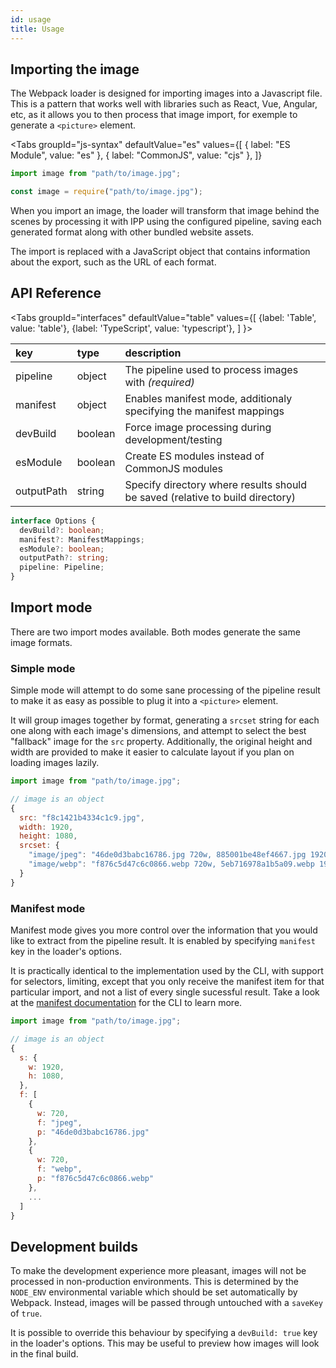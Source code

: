 ```yaml
---
id: usage
title: Usage
---
```


## Importing the image



The Webpack loader is designed for importing images into a Javascript file. This is a pattern that
works well with libraries such as React, Vue, Angular, etc, as it allows you to then process that
image import, for exemple to generate a `<picture>` element.

<Tabs
groupId="js-syntax"
defaultValue="es"
values={[
  { label: "ES Module", value: "es" },
  { label: "CommonJS", value: "cjs" },
]}
>
<TabItem value="es">


```js
import image from "path/to/image.jpg";
```

</TabItem>
<TabItem value="cjs">


```js
const image = require("path/to/image.jpg");
```

</TabItem>
</Tabs>


When you import an image, the loader will transform that image behind the scenes by processing it
with IPP using the configured pipeline, saving each generated format along with other bundled
website assets.

The import is replaced with a JavaScript object that contains information about the export, such as
the URL of each format.

## API Reference

<Tabs
  groupId="interfaces"
  defaultValue="table"
  values={[
    {label: 'Table', value: 'table'},
    {label: 'TypeScript', value: 'typescript'},
  ]
}>
<TabItem value="table">
<FormatTable centre fullWidth label="The Options object" top="2em">


| key        | type    | description                                                                   |
| :--------- | :------ | :---------------------------------------------------------------------------- |
| pipeline   | object  | The pipeline used to process images with _(required)_                         |
| manifest   | object  | Enables manifest mode, additionaly specifying the manifest mappings           |
| devBuild   | boolean | Force image processing during development/testing                             |
| esModule   | boolean | Create ES modules instead of CommonJS modules                                 |
| outputPath | string  | Specify directory where results should be saved (relative to build directory) |

</FormatTable>
</TabItem>
<TabItem value="typescript">


```typescript title="Loader options"
interface Options {
  devBuild?: boolean;
  manifest?: ManifestMappings;
  esModule?: boolean;
  outputPath?: string;
  pipeline: Pipeline;
}
```

</TabItem>
</Tabs>


## Import mode

There are two import modes available. Both modes generate the same image formats.

### Simple mode

Simple mode will attempt to do some sane processing of the pipeline result to make it as easy as
possible to plug it into a `<picture>` element.

It will group images together by format, generating a `srcset` string for each one along with each
image's dimensions, and attempt to select the best "fallback" image for the `src` property.
Additionally, the original height and width are provided to make it easier to calculate layout if
you plan on loading images lazily.

```js title="Example simple export"
import image from "path/to/image.jpg";

// image is an object
{
  src: "f8c1421b4334c1c9.jpg",
  width: 1920,
  height: 1080,
  srcset: {
    "image/jpeg": "46de0d3babc16786.jpg 720w, 885001be48ef4667.jpg 1920w",
    "image/webp": "f876c5d47c6c0866.webp 720w, 5eb716978a1b5a09.webp 1920w"
  }
}
```

### Manifest mode

Manifest mode gives you more control over the information that you would like to extract from the
pipeline result. It is enabled by specifying `manifest` key in the loader's options.

It is practically identical to the implementation used by the CLI, with support for selectors,
limiting, except that you only receive the manifest item for that particular import, and not a list
of every single sucessful result. Take a look at the [manifest documentation](../cli/manifest.mdx)
for the CLI to learn more.

```js title="Example manifest export"
import image from "path/to/image.jpg";

// image is an object
{
  s: {
    w: 1920,
    h: 1080,
  },
  f: [
    {
      w: 720,
      f: "jpeg",
      p: "46de0d3babc16786.jpg"
    },
    {
      w: 720,
      f: "webp",
      p: "f876c5d47c6c0866.webp"
    },
    ...
  ]
}
```

## Development builds

To make the development experience more pleasant, images will not be processed in non-production
environments. This is determined by the `NODE_ENV` environmental variable which should be set
automatically by Webpack. Instead, images will be passed through untouched with a `saveKey` of
`true`.

It is possible to override this behaviour by specifying a `devBuild: true` key in the loader's
options. This may be useful to preview how images will look in the final build.
